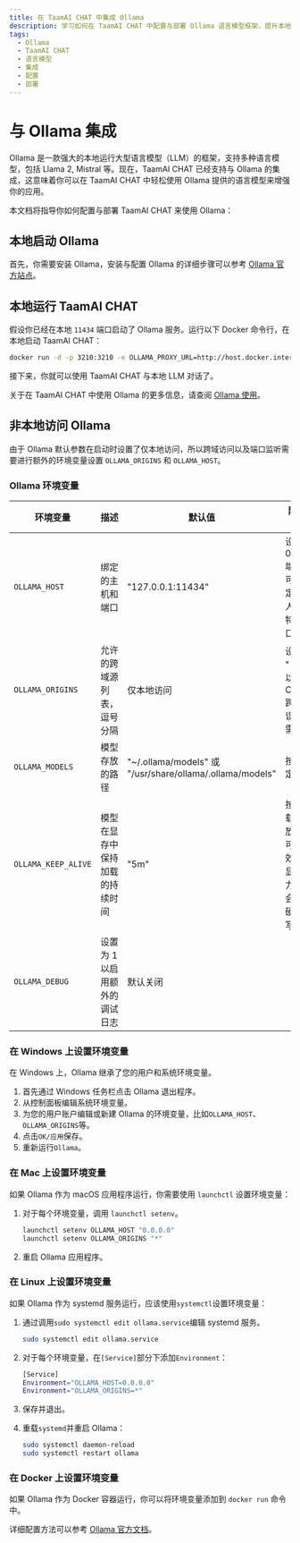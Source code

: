 ```yaml
---
title: 在 TaamAI CHAT 中集成 Ollama
description: 学习如何在 TaamAI CHAT 中配置与部署 Ollama 语言模型框架，提升本地大模型使用体验。
tags:
  - Ollama
  - TaamAI CHAT
  - 语言模型
  - 集成
  - 配置
  - 部署
---
```


# 与 Ollama 集成

Ollama 是一款强大的本地运行大型语言模型（LLM）的框架，支持多种语言模型，包括 Llama 2, Mistral 等。现在，TaamAI CHAT 已经支持与 Ollama 的集成，这意味着你可以在 TaamAI CHAT 中轻松使用 Ollama 提供的语言模型来增强你的应用。

本文档将指导你如何配置与部署 TaamAI CHAT 来使用 Ollama：

## 本地启动 Ollama

首先，你需要安装 Ollama，安装与配置 Ollama 的详细步骤可以参考 [Ollama 官方站点](https://ollama.com)。

## 本地运行 TaamAI CHAT

假设你已经在本地 `11434` 端口启动了 Ollama 服务。运行以下 Docker 命令行，在本地启动 TaamAI CHAT：

```bash
docker run -d -p 3210:3210 -e OLLAMA_PROXY_URL=http://host.docker.internal:11434 lobehub/lobe-chat
```

接下来，你就可以使用 TaamAI CHAT 与本地 LLM 对话了。

关于在 TaamAI CHAT 中使用 Ollama 的更多信息，请查阅 [Ollama 使用](/zh/docs/usage/providers/ollama)。

## 非本地访问 Ollama

由于 Ollama 默认参数在启动时设置了仅本地访问，所以跨域访问以及端口监听需要进行额外的环境变量设置 `OLLAMA_ORIGINS` 和 `OLLAMA_HOST`。

### Ollama 环境变量

| 环境变量 | 描述 | 默认值 | 附加说明 |
| --- | --- | --- | --- |
| `OLLAMA_HOST` | 绑定的主机和端口 | "127.0.0.1:11434" | 设置 0.0.0.0:端口号 可以指定所有人访问特定端口 |
| `OLLAMA_ORIGINS` | 允许的跨域源列表，逗号分隔 | 仅本地访问 | 设置 "\*" 可以避免 CORS 跨域错误，按需设置 |
| `OLLAMA_MODELS` | 模型存放的路径 | "~/.ollama/models" 或 "/usr/share/ollama/.ollama/models" | 按需指定 |
| `OLLAMA_KEEP_ALIVE` | 模型在显存中保持加载的持续时间 | "5m" | 按需加载和释放显存可以有效降低显卡压力，但会增加硬盘读写 |
| `OLLAMA_DEBUG` | 设置为 1 以启用额外的调试日志 | 默认关闭 |  |

### 在 Windows 上设置环境变量

在 Windows 上，Ollama 继承了您的用户和系统环境变量。

1. 首先通过 Windows 任务栏点击 Ollama 退出程序。
2. 从控制面板编辑系统环境变量。
3. 为您的用户账户编辑或新建 Ollama 的环境变量，比如`OLLAMA_HOST`、`OLLAMA_ORIGINS`等。
4. 点击`OK/应用`保存。
5. 重新运行`Ollama`。

### 在 Mac 上设置环境变量

如果 Ollama 作为 macOS 应用程序运行，你需要使用 `launchctl` 设置环境变量：

1. 对于每个环境变量，调用 `launchctl setenv`。

   ```bash
   launchctl setenv OLLAMA_HOST "0.0.0.0"
   launchctl setenv OLLAMA_ORIGINS "*"
   ```

2. 重启 Ollama 应用程序。

### 在 Linux 上设置环境变量

如果 Ollama 作为 systemd 服务运行，应该使用`systemctl`设置环境变量：

1. 通过调用`sudo systemctl edit ollama.service`编辑 systemd 服务。

   ```bash
   sudo systemctl edit ollama.service
   ```

2. 对于每个环境变量，在`[Service]`部分下添加`Environment`：

   ```bash
   [Service]
   Environment="OLLAMA_HOST=0.0.0.0"
   Environment="OLLAMA_ORIGINS=*"
   ```

3. 保存并退出。
4. 重载`systemd`并重启 Ollama：

   ```bash
   sudo systemctl daemon-reload
   sudo systemctl restart ollama
   ```

### 在 Docker 上设置环境变量

如果 Ollama 作为 Docker 容器运行，你可以将环境变量添加到 `docker run` 命令中。

详细配置方法可以参考 [Ollama 官方文档](https://github.com/ollama/ollama/blob/main/docs/faq.md#how-do-i-configure-ollama-server)。
